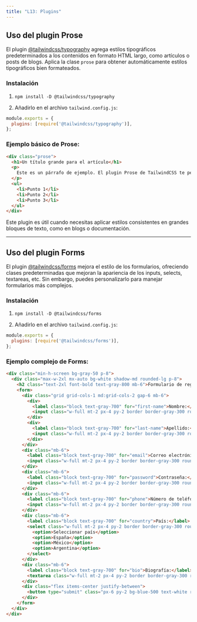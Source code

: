 ```yaml
---
title: "L13: Plugins"
---
```


## Uso del plugin Prose

El plugin [@tailwindcss/typography](https://github.com/tailwindlabs/tailwindcss-typography) agrega estilos tipográficos predeterminados a los contenidos en formato HTML largo, como artículos o posts de blogs. Aplica la clase `prose` para obtener automáticamente estilos tipográficos bien formateados.

### Instalación
1. `npm install -D @tailwindcss/typography`

2. Añadirlo en el archivo `tailwind.config.js`:

```js
module.exports = {
  plugins: [require('@tailwindcss/typography')],
};
```

### Ejemplo básico de Prose:

```html live
<div class="prose">
  <h1>Un título grande para el artículo</h1>
  <p>
    Este es un párrafo de ejemplo. El plugin Prose de TailwindCSS te permite estilizar automáticamente el contenido de texto para que tenga un diseño atractivo y fácil de leer.
  </p>
  <ul>
    <li>Punto 1</li>
    <li>Punto 2</li>
    <li>Punto 3</li>
  </ul>
</div>
```

Este plugin es útil cuando necesitas aplicar estilos consistentes en grandes bloques de texto, como en blogs o documentación.

---

## Uso del plugin Forms

El plugin [@tailwindcss/forms](https://github.com/tailwindlabs/tailwindcss-forms) mejora el estilo de los formularios, ofreciendo clases predeterminadas que mejoran la apariencia de los inputs, selects, textareas, etc. Sin embargo, puedes personalizarlo para manejar formularios más complejos.

### Instalación
1. `npm install -D @tailwindcss/forms`

2. Añadirlo en el archivo `tailwind.config.js`:

```js
module.exports = {
  plugins: [require('@tailwindcss/forms')],
};
```

### Ejemplo complejo de Forms:

```html live
<div class="min-h-screen bg-gray-50 p-8">
  <div class="max-w-2xl mx-auto bg-white shadow-md rounded-lg p-8">
    <h2 class="text-2xl font-bold text-gray-800 mb-6">Formulario de registro avanzado</h2>
    <form>
      <div class="grid grid-cols-1 md:grid-cols-2 gap-6 mb-6">
        <div>
          <label class="block text-gray-700" for="first-name">Nombre:</label>
          <input class="w-full mt-2 px-4 py-2 border border-gray-300 rounded-lg focus:ring-2 focus:ring-blue-500 focus:border-blue-500" type="text" id="first-name" placeholder="Nombre">
        </div>
        <div>
          <label class="block text-gray-700" for="last-name">Apellido:</label>
          <input class="w-full mt-2 px-4 py-2 border border-gray-300 rounded-lg focus:ring-2 focus:ring-blue-500 focus:border-blue-500" type="text" id="last-name" placeholder="Apellido">
        </div>
      </div>
      <div class="mb-6">
        <label class="block text-gray-700" for="email">Correo electrónico:</label>
        <input class="w-full mt-2 px-4 py-2 border border-gray-300 rounded-lg focus:ring-2 focus:ring-blue-500 focus:border-blue-500" type="email" id="email" placeholder="correo@ejemplo.com">
      </div>
      <div class="mb-6">
        <label class="block text-gray-700" for="password">Contraseña:</label>
        <input class="w-full mt-2 px-4 py-2 border border-gray-300 rounded-lg focus:ring-2 focus:ring-blue-500 focus:border-blue-500" type="password" id="password" placeholder="Contraseña">
      </div>
      <div class="mb-6">
        <label class="block text-gray-700" for="phone">Número de teléfono:</label>
        <input class="w-full mt-2 px-4 py-2 border border-gray-300 rounded-lg focus:ring-2 focus:ring-blue-500 focus:border-blue-500" type="tel" id="phone" placeholder="(123) 456-7890">
      </div>
      <div class="mb-6">
        <label class="block text-gray-700" for="country">País:</label>
        <select class="w-full mt-2 px-4 py-2 border border-gray-300 rounded-lg focus:ring-2 focus:ring-blue-500 focus:border-blue-500" id="country">
          <option>Seleccionar país</option>
          <option>España</option>
          <option>México</option>
          <option>Argentina</option>
        </select>
      </div>
      <div class="mb-6">
        <label class="block text-gray-700" for="bio">Biografía:</label>
        <textarea class="w-full mt-2 px-4 py-2 border border-gray-300 rounded-lg focus:ring-2 focus:ring-blue-500 focus:border-blue-500" id="bio" rows="5" placeholder="Cuéntanos algo sobre ti..."></textarea>
      </div>
      <div class="flex items-center justify-between">
        <button type="submit" class="px-6 py-2 bg-blue-500 text-white rounded-lg font-semibold hover:bg-blue-600 focus:ring-4 focus:ring-blue-300">Registrar</button>
      </div>
    </form>
  </div>
</div>
```
